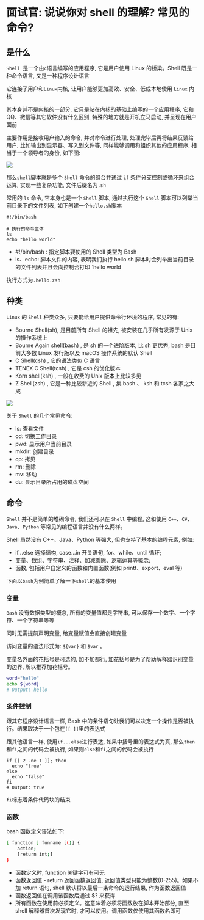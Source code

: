 # 面试官: 说说你对 shell 的理解? 常见的命令? 

## 是什么

`Shell `是一个由`c`语言编写的应用程序, 它是用户使用 Linux 的桥梁。Shell 既是一种命令语言, 又是一种程序设计语言

它连接了用户和` Linux `内核, 让用户能够更加高效、安全、低成本地使用 `Linux` 内核

其本身并不是内核的一部分, 它只是站在内核的基础上编写的一个应用程序, 它和 QQ、微信等其它软件没有什么区别, 特殊的地方就是开机立马启动, 并呈现在用户面前

主要作用是接收用户输入的命令, 并对命令进行处理, 处理完毕后再将结果反馈给用户, 比如输出到显示器、写入到文件等, 同样能够调用和组织其他的应用程序, 相当于一个领导者的身份, 如下图: 

![](https://static.vue-js.com/80db0ca0-0883-11ec-8e64-91fdec0f05a1.png)

那么`shell`脚本就是多个 `Shell` 命令的组合并通过 `if` 条件分支控制或循环来组合运算, 实现一些复杂功能, 文件后缀名为`.sh`

常用的 `ls` 命令, 它本身也是一个 `Shell` 脚本, 通过执行这个 `Shell` 脚本可以列举当前目录下的文件列表, 如下创建一个`hello.sh`脚本

```shell
#!/bin/bash

# 执行的命令主体
ls
echo "hello world"
```

- #!/bin/bash : 指定脚本要使用的 Shell  类型为 Bash
- ls、echo:  脚本文件的内容, 表明我们执行  hello.sh  脚本时会列举出当前目录的文件列表并且会向控制台打印 `hello world

执行方式为`.hello.zsh`

## 种类

`Linux` 的 `Shell` 种类众多, 只要能给用户提供命令行环境的程序, 常见的有: 

- Bourne Shell(sh), 是目前所有 Shell 的祖先, 被安装在几乎所有发源于 Unix 的操作系统上
- Bourne Again shell(bash) , 是 sh 的一个进阶版本, 比 sh 更优秀,  bash 是目前大多数 Linux 发行版以及 macOS 操作系统的默认 Shell
- C Shell(csh) , 它的语法类似 C 语言
- TENEX C Shell(tcsh) , 它是 csh 的优化版本
- Korn shell(ksh) , 一般在收费的 Unix 版本上比较多见
- Z Shell(zsh) , 它是一种比较新近的 Shell , 集 bash 、 ksh 和 tcsh 各家之大成

![](https://static.vue-js.com/8e739440-0883-11ec-a752-75723a64e8f5.png)

关于 `Shell` 的几个常见命令: 

- ls: 查看文件
- cd: 切换工作目录
- pwd: 显示用户当前目录
- mkdir: 创建目录
- cp: 拷贝
- rm: 删除
- mv: 移动
- du: 显示目录所占用的磁盘空间

## 命令

`Shell` 并不是简单的堆砌命令, 我们还可以在 `Shell` 中编程, 这和使用 `C++`、`C#`、`Java`、`Python` 等常见的编程语言并没有什么两样。

Shell 虽然没有 C++、Java、Python 等强大, 但也支持了基本的编程元素, 例如: 

- if...else 选择结构, case...in 开关语句, for、while、until 循环; 
- 变量、数组、字符串、注释、加减乘除、逻辑运算等概念; 
- 函数, 包括用户自定义的函数和内置函数(例如 printf、export、eval 等)

下面以`bash`为例简单了解一下`shell`的基本使用

### 变量

`Bash` 没有数据类型的概念, 所有的变量值都是字符串, 可以保存一个数字、一个字符、一个字符串等等

同时无需提前声明变量, 给变量赋值会直接创建变量

访问变量的语法形式为: `${var}` 和 `$var` 。

变量名外面的花括号是可选的, 加不加都行, 加花括号是为了帮助解释器识别变量的边界, 所以推荐加花括号。

```bash
word="hello"
echo ${word}
# Output: hello
```

### 条件控制

跟其它程序设计语言一样, Bash 中的条件语句让我们可以决定一个操作是否被执行。结果取决于一个包在`[[ ]]`里的表达式

跟其他语言一样, 使用`if...else`进行表达, 如果中括号里的表达式为真, 那么`then`和`fi`之间的代码会被执行, 如果则`else`和`fi`之间的代码会被执行

```shell
if [[ 2 -ne 1 ]]; then
  echo "true"
else
  echo "false"
fi
# Output: true
```

`fi`标志着条件代码块的结束

### 函数

bash 函数定义语法如下: 

```bash
[ function ] funname [()] {
    action;
    [return int;]
}
```

- 函数定义时, function 关键字可有可无
- 函数返回值 - return 返回函数返回值, 返回值类型只能为整数(0-255)。如果不加 return 语句, shell 默认将以最后一条命令的运行结果, 作为函数返回值
- 函数返回值在调用该函数后通过 $?  来获得
- 所有函数在使用前必须定义。这意味着必须将函数放在脚本开始部分, 直至 shell 解释器首次发现它时, 才可以使用。调用函数仅使用其函数名即可
